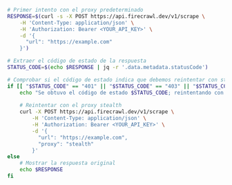 ```bash cURL
# Primer intento con el proxy predeterminado
RESPONSE=$(curl -s -X POST https://api.firecrawl.dev/v1/scrape \
    -H 'Content-Type: application/json' \
    -H 'Authorization: Bearer <YOUR_API_KEY>' \
    -d '{
      "url": "https://example.com"
    }')

# Extraer el código de estado de la respuesta
STATUS_CODE=$(echo $RESPONSE | jq -r '.data.metadata.statusCode')

# Comprobar si el código de estado indica que debemos reintentar con stealth
if [[ "$STATUS_CODE" == "401" || "$STATUS_CODE" == "403" || "$STATUS_CODE" == "500" ]]; then
    echo "Se obtuvo el código de estado $STATUS_CODE; reintentando con el proxy stealth"
    
    # Reintentar con el proxy stealth
    curl -X POST https://api.firecrawl.dev/v1/scrape \
        -H 'Content-Type: application/json' \
        -H 'Authorization: Bearer <YOUR_API_KEY>' \
        -d '{
          "url": "https://example.com",
          "proxy": "stealth"
        }'
else
    # Mostrar la respuesta original
    echo $RESPONSE
fi
```
